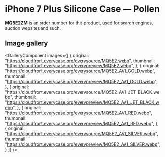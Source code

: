 
# iPhone 7 Plus Silicone Case — Pollen

<Callout type='info' emoji='👉🏻'>**MQ5E2ZM** is an order number for this product, used for search engines, auction websites and such.</Callout>

## Image gallery

<GalleryComponent
    images={[
      {
        original: "https://cloudfront.everycase.org/everysource/MQ5E2.webp",
        thumbnail: "https://cloudfront.everycase.org/everypreview/MQ5E2.webp",
      },
      {
        original: "https://cloudfront.everycase.org/everysource/MQ5E2_AV1_GOLD.webp",
        thumbnail: "https://cloudfront.everycase.org/everypreview/MQ5E2_AV1_GOLD.webp",
      },
      {
        original: "https://cloudfront.everycase.org/everysource/MQ5E2_AV1_JET_BLACK.webp",
        thumbnail: "https://cloudfront.everycase.org/everypreview/MQ5E2_AV1_JET_BLACK.webp",
      },
      {
        original: "https://cloudfront.everycase.org/everysource/MQ5E2_AV1_RED.webp",
        thumbnail: "https://cloudfront.everycase.org/everypreview/MQ5E2_AV1_RED.webp",
      },
      {
        original: "https://cloudfront.everycase.org/everysource/MQ5E2_AV1_SILVER.webp",
        thumbnail: "https://cloudfront.everycase.org/everypreview/MQ5E2_AV1_SILVER.webp",
      }
    ]}
  />
